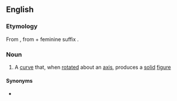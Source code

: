 ==English==

===Etymology===
From {{etyl|la|en}} {{m|la|generatrix}}, from {{m|la|generator}} + feminine suffix {{m|la|-trix}}.

===Noun===
{{en-noun|generatrices|generatrixes}}

# {{lb|en|geometry}} A [[curve]] that, when [[rotated]] about an [[axis]], produces a [[solid]] [[figure]]

====Synonyms====
* {{l|en|describent}}